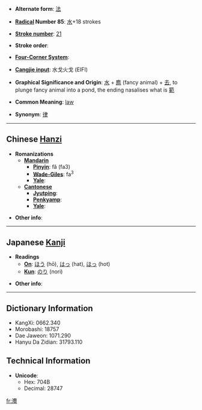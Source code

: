* '''Alternate form''': [[法]]

* '''[[Wiktionary:Chinese radical index| Radical]] Number 85''': [[Wiktionary:Chinese radical index 水|水]]+18 strokes

* '''[[Wiktionary:Chinese total strokes index|Stroke number]]''': [[Wiktionary:Chinese total strokes index 21|21]]

* '''Stroke order''': 

* '''[[Wiktionary:Chinese four corner index|Four-Corner System]]''': 

* '''[[Wiktionary:Chinese Cangjie index|Cangjie input]]''': 水戈火戈 (EIFI)

* '''Graphical Significance and Origin''': [[水]] + [[廌]] (fancy animal) + [[去]], to plunge fancy animal into a pond, the ending nasalises what is [[範]]

* '''Common Meaning''': [[law]]

* '''Synonym''': [[律]]

----

== Chinese [[Hanzi]] ==

* '''Romanizations'''
** '''[[Mandarin]]'''
*** '''[[Pinyin]]''': fǎ (fa3)
*** '''[[Wade-Giles]]''': fa<sup>3</sup>
*** '''[[Yale]]''': 
** '''[[Cantonese]]'''
*** '''[[Jyutping]]''':
*** '''[[Penkyamp]]''': 
*** '''[[Yale]]''': 

* '''Other info''': 

----

== Japanese [[Kanji]] ==

* '''Readings'''
** '''[[On]]''': [[ほう]] (hō), [[はっ]] (hat), [[ほっ]] (hot)
** '''[[Kun]]''': [[のり]] (nori)

* '''Other info''':  

----

== Dictionary Information ==

* KangXi: 0662.340
* Morobashi: 18757
* Dae Jaweon: 1071.290
* Hanyu Da Zidian: 31793.110

== Technical Information ==

* '''Unicode''':
** Hex: 704B
** Decimal: 28747

[[fr:灋]]